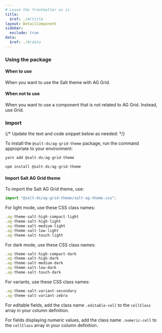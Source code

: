 ```yaml
---
# Leave the frontmatter as is
title:
  $ref: ./#/title
layout: DetailComponent
sidebar:
  exclude: true
data:
  $ref: ./#/data
---
```


### Using the package

#### When to use

When you want to use the Salt theme with AG Grid.

#### When not to use

When you want to use a component that is not related to AG Grid. Instead, use Grid.

### Import

{/* Update the text and code snippet below as needed: */}

To install the `@salt-ds/ag-grid-theme` package, run the command appropriate to your environment:

```js
yarn add @salt-ds/ag-grid-theme
```

```js
npm install @salt-ds/ag-grid-theme
```

#### Import Salt AG Grid theme

To import the Salt AG Grid theme, use:

```js
import "@salt-ds/ag-grid-theme/salt-ag-theme.css";
```

For light mode, use these CSS class names:

```js
.ag-theme-salt-high-compact-light
.ag-theme-salt-high-light
.ag-theme-salt-medium-light
.ag-theme-salt-low-light
.ag-theme-salt-touch-light
```

For dark mode, use these CSS class names:

```js
.ag-theme-salt-high-compact-dark
.ag-theme-salt-high-dark
.ag-theme-salt-medium-dark
.ag-theme-salt-low-dark
.ag-theme-salt-touch-dark
```

For variants, use these CSS class names:

```js
.ag-theme-salt-variant-secondary
.ag-theme-salt-variant-zebra
```

For editable fields, add the class name `.editable-cell` to the `cellClass` array in your column definition.

For fields displaying numeric values, add the class name `.numeric-cell` to the `cellClass` array in your column definition.
